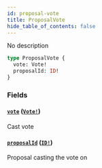 ```yaml
---
id: proposal-vote
title: ProposalVote
hide_table_of_contents: false
---
```



No description

```graphql
type ProposalVote {
  vote: Vote!
  proposalId: ID!
}
```


### Fields

#### [`vote`](#) ([`Vote!`](/docs/mainnet/graphql/objects/vote))

Cast vote


#### [`proposalId`](#) ([`ID!`](/docs/mainnet/graphql/scalars/id))

Proposal casting the vote on




